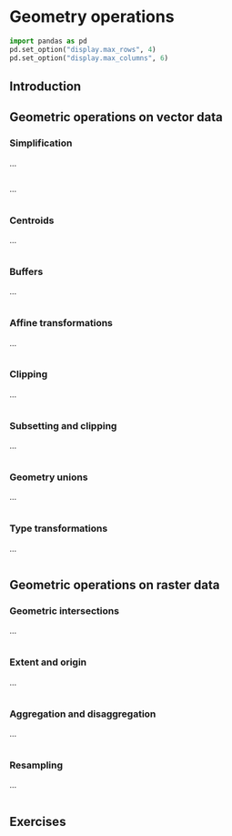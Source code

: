 # Geometry operations {#geometric-operations}

```python
import pandas as pd
pd.set_option("display.max_rows", 4)
pd.set_option("display.max_columns", 6)
```

## Introduction

## Geometric operations on vector data {#geo-vec}

### Simplification

...

```python

```

...

```python

```


### Centroids

...

```python

```

### Buffers

...

```python

```

### Affine transformations

...

```python

```

### Clipping

...

```python

```

### Subsetting and clipping

...

```python

```

### Geometry unions

...

```python

```

### Type transformations

...

```python

```

## Geometric operations on raster data {#geo-ras}

### Geometric intersections

...

```python

```

### Extent and origin

...

```python

```

### Aggregation and disaggregation

...

```python

```

### Resampling

...

```python

```

## Exercises

